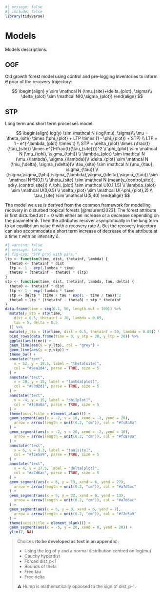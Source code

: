```r
#| message: false
#| include: false
library(tidyverse)
```

# Models {.unnumbered}

Models descriptions.

## OGF

Old growth forest model using control and pre-logging inventories to inform $\theta$ prior of the recovery trajectory:

$$
\begin{align}
y \sim \mathcal N (\mu_{site}+\delta_{plot}, \sigma)\\
\delta_{plot} \sim \mathcal N(0,\sigma_{plot}) 
\end{align}
$$

## STP

Long term and short term processes model:

$$
\begin{align}
log(y) \sim \mathcal N (log(\mu), \sigma)\\
\mu = \theta_{site} \times (\phi_{plot} + LTP \times (1 - \phi_{plot}) + STP) \\
LTP = 1 - e^{-\lambda_{plot} \times t} \\
STP = \delta_{plot} \times (\frac{t}{\tau_{site}} \times e^{1-\frac{t}{\tau_{site}}})^2 \\
\phi_{plot} \sim \mathcal N (\mu_{\phi}, \sigma_{\phi}) \\
\lambda_{plot} \sim \mathcal N (\mu_{\lambda}, \sigma_{\lambda})\\
\delta_{plot} \sim \mathcal N (\mu_{\delta}, \sigma_{\delta})\\
\tau_{site} \sim \mathcal N (\mu_{\tau}, \sigma_{\tau}) \\
(\sigma,\sigma_{\phi},\sigma_{\lambda},\sigma_{\delta},\sigma_{\tau}) \sim \mathcal N^5(0,1) \\
\theta_{site} \sim \mathcal N (mean(y_{control,site}), sd(y_{control,site})) \\
\phi_{plot} \sim \mathcal U(0.1,1.5) \\
\lambda_{plot} \sim \mathcal U(0,0.5) \\
\delta_{plot} \sim \mathcal U(-\phi_{plot},2) \\
\tau_{site} \sim \mathcal U(5,40) 
\end{align}
$$

The model we use is derived from the common framework for modelling recovery in disturbed tropical forests [@maurent2023]. The forest attribute is first disturbed at $t=0$ with either an increase or a decrease depending on the parameter $\phi$. Then the attributes recover asymptotically in the long term to an equilibrium value $\theta$ with a recovery rate $\lambda$. But the recovery trajectory can also accommodate a short term increase of decrease of the attribute at a time $\tau$ with an intensity $\delta$.

```r
#| warning: false
#| message: false
#| fig-cap: "STP proj with pars."
ltp <- function(time, dist, thetainf, lambda) {
  theta0 <- thetainf * dist
  ltp <- 1 - exp(-lambda * time)
  theta0 + (thetainf - theta0) * (ltp)
}
stp <- function(time, dist, thetainf, lambda, tau, delta) {
  theta0 <- thetainf * dist
  ltp <- 1 - exp(-lambda * time)
  stp <- delta * (time / tau * exp(1 - time / tau))^2
  theta0 + ltp * (thetainf - theta0) + stp * thetainf
}
data.frame(time = seq(0.1, 50, length.out = 100)) %>%
  mutate(y_stp = stp(time,
    dist = 0.5, thetainf = 20, lambda = 0.05,
    tau = 5, delta = 0.5
  )) %>%
  mutate(y_ltp = ltp(time, dist = 0.5, thetainf = 20, lambda = 0.05)) %>%
  bind_rows(data.frame(time = 0, y_stp = 20, y_ltp = 20)) %>%
  ggplot(aes(time)) +
  geom_line(aes(y = y_ltp), col = "grey") +
  geom_line(aes(y = y_stp)) +
  theme_bw() +
  annotate("text",
    x = 52, y = 19.5, label = "theta[site]",
    col = "#9ea1d4", parse = TRUE, size = 5
  ) +
  annotate("text",
    x = 20, y = 15, label = "lambda[plot]",
    col = "#a8d2d1", parse = TRUE, size = 5
  ) +
  annotate("text",
    x = -4, y = 15, label = "phi[plot]",
    col = "#fc8a8a", parse = TRUE, size = 5
  ) +
  theme(axis.title = element_blank()) +
  geom_segment(aes(x = -2, y = 10, xend = -2, yend = 20),
    arrow = arrow(length = unit(0.2, "cm")), col = "#fc8a8a"
  ) +
  geom_segment(aes(x = -2, y = 20, xend = -2, yend = 10),
    arrow = arrow(length = unit(0.2, "cm")), col = "#fc8a8a"
  ) +
  annotate("text",
    x = 6, y = 9.3, label = "tau[site]",
    col = "#f2e5a9", parse = TRUE, size = 5
  ) +
  annotate("text",
    x = 4, y = 17.5, label = "delta[plot]",
    col = "#a7d6ac", parse = TRUE, size = 5
  ) +
  geom_segment(aes(x = 6, y = 13, xend = 6, yend = 22),
    arrow = arrow(length = unit(0.2, "cm")), col = "#a7d6ac"
  ) +
  geom_segment(aes(x = 6, y = 22, xend = 6, yend = 13),
    arrow = arrow(length = unit(0.2, "cm")), col = "#a7d6ac"
  ) +
  geom_segment(aes(x = 6, y = 9, xend = 6, yend = 7),
    arrow = arrow(length = unit(0.2, "cm")), col = "#f2e5a9"
  ) +
  theme(axis.title = element_blank()) +
  geom_segment(aes(x = -5, y = 20, xend = 0, yend = 20)) +
  ylim(7, NA)
```

> Choices (**to be developed as text in an appendix**):
>
> -   Using the log of y and a normal distribution centred on log(mu)
> -   Cauchy hyperdist
> -   Forced dist_p\<1
> -   Bounds of theta
> -   Free tau
> -   Free delta
>
> ⚠️ Hump is mathematically opposed to the sign of dist_p-1.
